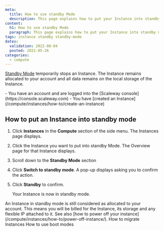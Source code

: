 ```yaml
---
meta:
  title: How to use standby Mode
  description: This page explains how to put your Instance into standby mode
content:
  h1: How to use standby Mode
  paragraph: This page explains how to put your Instance into standby mode
tags: instance standby standby-mode 
dates:
  validation: 2022-08-04
  posted: 2021-05-26
categories:
  - compute
---
```


[Standby Mode](/compute/instances/concepts#stand-by-mode) temporarily stops an Instance. The Instance remains allocated to your account and all data remains on the local storage of the Instance.

<Message type="requirement">
  - You have an account and are logged into the [Scaleway console](https://console.scaleway.com)
  - You have [created an Instance](/compute/instances/how-to/create-an-instance)
</Message>

## How to put an Instance into standby mode

1. Click **Instances** in the **Compute** section of the side menu. The Instances page displays.
2. Click the Instance you want to put into standby Mode. The Overview page for that Instance displays.
3. Scroll down to the **Standby Mode** section
    <Lightbox src="scaleway-standby-mode.webp" alt="" />
4. Click **Switch to standby mode**. A pop-up displays asking you to confirm the action.
5. Click **Standby** to confirm.

    Your Instance is now in standby mode. 

<Message type="important">
  An Instance in standby mode is still considered as allocated to your account. This means you will be billed for the Instance, its storage and any flexible IP attached to it. See also [how to power off your instance](/compute/instances/how-to/power-off-instance/).
</Message>


<Navigation title="See Also">
  <PreviousButton to="/compute/instances/how-to/migrate-instances/">How to migrate Instances</PreviousButton>
  <NextButton to="/compute/instances/how-to/use-boot-modes/">How to use boot modes</NextButton>
</Navigation>
